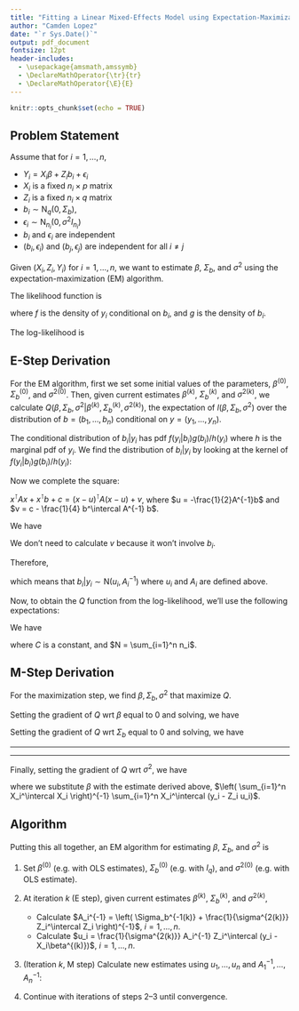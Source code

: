 ```yaml
---
title: "Fitting a Linear Mixed-Effects Model using Expectation-Maximization"
author: "Camden Lopez"
date: "`r Sys.Date()`"
output: pdf_document
fontsize: 12pt
header-includes:
  - \usepackage{amsmath,amssymb}
  - \DeclareMathOperator{\tr}{tr}
  - \DeclareMathOperator{\E}{E}
---
```


```r
knitr::opts_chunk$set(echo = TRUE)
```

## Problem Statement

Assume that for $i = 1, \dots, n$,

* $Y_i = X_i \beta + Z_i b_i + \epsilon_i$
* $X_i$ is a fixed $n_i \times p$ matrix
* $Z_i$ is a fixed $n_i \times q$ matrix
* $b_i \sim \text{N}_q(0, \Sigma_b)$,
* $\epsilon_i \sim \text{N}_{n_i}(0, \sigma^2 I_{n_i})$
* $b_i$ and $\epsilon_i$ are independent
* $(b_i, \epsilon_i)$ and $(b_j, \epsilon_j)$ are independent for all $i \ne j$

Given $(X_i, Z_i, Y_i)$ for $i=1,\dots,n$, we want to estimate $\beta$, $\Sigma_b$, and $\sigma^2$ using the expectation-maximization (EM) algorithm.

The likelihood function is

\begin{equation*}
L(\beta, \Sigma_b, \sigma^2) = \prod_{i=1}^n f(y_i|b_i,\beta,\sigma^2) g(b_i|\Sigma_b)
\end{equation*}

where $f$ is the density of $y_i$ conditional on $b_i$, and $g$ is the density of $b_i$.

\begin{align*}
f(y_i|b_i,\beta,\sigma^2) &= (2\pi)^{-n_i/2} (\sigma^2)^{-n_i/2} \exp\left[ -\frac{1}{2\sigma^2} (y_i - X_i \beta - Z_i b_i)^\intercal (y_i - X_i \beta - Z_i b_i) \right] \\
g(b_i|\Sigma_b) &=
(2\pi)^{-q/2} |\Sigma_b|^{-1/2} \exp\left[ -\frac{1}{2} b_i^\intercal \Sigma_b^{-1} b_i \right]
\end{align*}

The log-likelihood is

\begin{align*}
l(\beta, \Sigma_b, \sigma^2) &= \sum_{i=1}^n \left[ \log f(y_i|b_i,\beta,\sigma^2) + \log g(b_i|\Sigma_b) \right] \\
&= \sum_{i=1}^n [ -\frac{n_i}{2}\log(2\pi) - \frac{n_i}{2} \log(\sigma^2) - \frac{1}{2\sigma^2} (y_i - X_i \beta - Z_i b_i)^\intercal (y_i - X_i \beta - Z_i b_i) \\
&\ \ \ \ \ \ -\frac{q}{2}\log(2\pi) - \frac{1}{2}\log |\Sigma_b| - \frac{1}{2} b_i^\intercal \Sigma_b^{-1} b_i ]
\end{align*}

## E-Step Derivation

For the EM algorithm, first we set some initial values of the parameters, $\beta^{(0)}$, $\Sigma_b^{(0)}$, and $\sigma^{2(0)}$. Then, given current estimates $\beta^{(k)}$, $\Sigma_b^{(k)}$, and $\sigma^{2(k)}$, we calculate $Q(\beta, \Sigma_b, \sigma^2 | \beta^{(k)}, \Sigma_b^{(k)}, \sigma^{2(k)})$, the expectation of $l(\beta, \Sigma_b, \sigma^2)$ over the distribution of $b = (b_1, \dots, b_n)$ conditional on $y = (y_1, \dots, y_n)$.

The conditional distribution of $b_i|y_i$ has pdf $f(y_i|b_i) g(b_i) / h(y_i)$ where $h$ is the marginal pdf of $y_i$. We find the distribution of $b_i|y_i$ by looking at the kernel of $f(y_i|b_i) g(b_i) / h(y_i)$:

\begin{align*}
\frac{f(y_i|b_i) g(b_i)}{h(y_i)} &\propto \exp \left\{ -\frac{1}{2\sigma^2} (y_i - X_i \beta - Z_i b_i)^\intercal (y_i - X_i \beta - Z_i b_i) - \frac{1}{2} b_i^\intercal \Sigma_b^{-1} b_i \right\} \\
& \text{ (letting } r_i = y_i - X_i\beta \text{)} \\
&= \exp \left\{ -\frac{1}{2} \left[ \frac{1}{\sigma^2}r_i^\intercal r_i - \frac{2}{\sigma^2} b_i^\intercal Z_i^\intercal r_i + \frac{1}{\sigma^2} b_i^\intercal Z_i^\intercal Z_i b_i + b_i^\intercal \Sigma_b^{-1} b_i \right] \right\} \\
&= \exp \left\{ -\frac{1}{2} \left[ b_i^\intercal \left(\Sigma_b^{-1} + \frac{1}{\sigma^2} Z_i^\intercal Z_i\right) b_i - \frac{2}{\sigma^2} b_i^\intercal Z_i^\intercal r_i + \frac{1}{\sigma^2}r_i^\intercal r_i \right] \right\}
\end{align*}

Now we complete the square:

$x^\intercal A x + x^\intercal b + c = (x - u)^\intercal A (x - u) + v$, where $u = -\frac{1}{2}A^{-1}b$ and $v = c - \frac{1}{4} b^\intercal A^{-1} b$.

We have

\begin{align*}
A &= \Sigma_b^{-1} + \frac{1}{\sigma^2} Z_i^\intercal Z_i \\
b &= -\frac{2}{\sigma^2} Z_i^\intercal r_i \\
\Rightarrow u &= -\frac{1}{2} \left( \Sigma_b^{-1} + \frac{1}{\sigma^2} Z_i^\intercal Z_i \right)^{-1} \left( -\frac{2}{\sigma^2} Z_i^\intercal r_i \right) \\
&= \frac{1}{\sigma^2} \left( \Sigma_b^{-1} + \frac{1}{\sigma^2} Z_i^\intercal Z_i \right)^{-1} Z_i^\intercal r_i
\end{align*}

We don't need to calculate $v$ because it won't involve $b_i$.

Therefore,

\begin{align*}
\frac{f(y_i|b_i) g(b_i)}{h(y_i)} &\propto \exp \left\{ -\frac{1}{2} [b_i - u_i]^\intercal A_i [b_i - u_i] \right\}
\end{align*}

which means that $b_i|y_i \sim \text{N}(u_i, A_i^{-1})$ where $u_i$ and $A_i$ are defined above.

Now, to obtain the $Q$ function from the log-likelihood, we'll use the following expectations:

\begin{align*}
\E_{b_i|y_i} b_i^\intercal Z_i^\intercal r_i &= u_i^\intercal Z_i^\intercal r_i \\
\E_{b_i|y_i} b_i^\intercal Z_i^\intercal Z_i b_i &= \tr(Z_i^\intercal Z_i A_i^{-1}) + u_i^\intercal Z_i^\intercal Z_i u_i \\
&= \tr(Z_i A_i^{-1} Z_i^\intercal) + u_i^\intercal Z_i^\intercal Z_i u_i \\
\E_{b_i|y_i} b_i^\intercal \Sigma_b^{-1} b_i &= \tr(\Sigma_b^{-1} A_i^{-1}) + u_i^\intercal \Sigma_b^{-1} u_i
\end{align*}

We have

\begin{align*}
& Q(\beta,\Sigma_b,\sigma^2|\beta^{(k)},\Sigma_b^{(k)},\sigma^{2(k)}) \\
&= \sum_{i=1}^n [ -\frac{n_i}{2}\log(2\pi) - \frac{n_i}{2} \log(\sigma^2) - \frac{1}{2\sigma^2} r_i^\intercal r_i + \frac{1}{\sigma^2} u_i^\intercal Z_i^\intercal r_i \\
&\ \ \ \ \ \ -\frac{1}{2\sigma^2} \tr(Z_i A_i^{-1} Z_i^\intercal) - \frac{1}{2\sigma^2} u_i^\intercal Z_i^\intercal Z_i u_i \\
&\ \ \ \ \ \ -\frac{q}{2}\log(2\pi) - \frac{1}{2}\log |\Sigma_b| \\
&\ \ \ \ \ \ - \frac{1}{2} \tr(\Sigma_b^{-1} A_i^{-1}) - \frac{1}{2} u_i^\intercal \Sigma_b^{-1} u_i ] \\
&= C - \frac{N}{2}\log(\sigma^2) - \frac{n}{2} \log |\Sigma_b| \\
&\ \ \ \ \ \ -\frac{1}{2\sigma^2} \sum_{i=1}^n r_i^\intercal r_i + \frac{1}{\sigma^2} \sum_{i=1}^n u_i^\intercal Z_i^\intercal r_i - \frac{1}{2\sigma^2} \sum_{i=1}^n u_i^\intercal Z_i^\intercal Z_i u_i \\
&\ \ \ \ \ \ -\frac{1}{2\sigma^2} \sum_{i=1}^n \tr(Z_i A_i^{-1} Z_i^\intercal) \\
&\ \ \ \ \ \ - \frac{1}{2} \sum_{i=1}^n \tr(\Sigma_b^{-1}A_i^{-1}) - \frac{1}{2} \sum_{i=1}^n u_i^\intercal \Sigma_b^{-1} u_i 
\end{align*}

where $C$ is a constant, and $N = \sum_{i=1}^n n_i$.

## M-Step Derivation

For the maximization step, we find $\beta,\Sigma_b,\sigma^2$ that maximize $Q$.

Setting the gradient of $Q$ wrt $\beta$ equal to 0 and solving, we have

\begin{align*}
\nabla_\beta Q &= 0 \\
\Rightarrow 0 &= \frac{1}{\sigma^2} \sum_{i=1}^n X_i^\intercal (y_i - X_i\beta) - \frac{1}{\sigma^2} \sum_{i=1}^n X_i^\intercal Z_i u_i \\
\Rightarrow 0 &= \sum_{i=1}^n X_i^\intercal y_i - \sum_{i=1}^n (X_i^\intercal X_i)\beta - \sum_{i=1}^n X_i^\intercal Z_i u_i \\
\Rightarrow \beta &= \left( \sum_{i=1}^n X_i^\intercal X_i \right)^{-1} \sum_{i=1}^n X_i^\intercal (y_i - Z_i u_i) \\
&= \text{OLS estimate after subtracting predicted random effects from }y_i
\end{align*}

Setting the gradient of $Q$ wrt $\Sigma_b$  equal to 0 and solving, we have

***

\begin{footnotesize}
\emph{Reference for derivative-wrt-matrix identities:}

https://www.ics.uci.edu/~welling/teaching/KernelsICS273B/MatrixCookBook.pdf
\end{footnotesize}

***

\begin{align*}
\nabla_{\Sigma_b} Q &= 0 \\
\Rightarrow 0 &= -\frac{n}{2}\Sigma_b^{-1} + \frac{1}{2} \sum_{i=1}^n (\Sigma_b^{-1} A_i^{-1} \Sigma_b^{-1}) + \frac{1}{2}\sum_{i=1}^n (\Sigma_b^{-1} u_i u_i^\intercal \Sigma_b^{-1}) \\
\Rightarrow n \Sigma_b \Sigma_b^{-1} \Sigma_b &= \sum_{i=1}^n \Sigma_b \Sigma_b^{-1} u_i u_i^\intercal \Sigma_b^{-1} \Sigma_b + \sum_{i=1}^n \Sigma_b \Sigma_b^{-1} A_i^{-1} \Sigma_b^{-1} \Sigma_b \\
\Rightarrow \Sigma_b &= \frac{1}{n} \sum_{i=1}^n u_i u_i^\intercal + \frac{1}{n} \sum_{i=1}^n A_i^{-1} \\
&= \text{Covariance of conditional means of }b_i + \text{Mean of conditional covariances of }b_i
\end{align*}

Finally, setting the gradient of $Q$ wrt $\sigma^2$, we have

\begin{align*}
\nabla_{\sigma^2} Q &= 0 \\
\Rightarrow 0 &= -\frac{N}{2\sigma^2} + \frac{1}{2(\sigma^2)^2} \sum_{i=1}^n r_i^\intercal r_i - \frac{1}{2(\sigma^2)^2} 2\sum_{i=1}^n r_i^\intercal Z_i u_i + \frac{1}{2(\sigma^2)^2} \sum_{i=1}^n u_i^\intercal Z_i^\intercal Z_i u_i \\
&\ \ \ \ \ \ + \frac{1}{2(\sigma^2)^2} \sum_{i=1}^n \tr(Z_i A_i^{-1} Z_i^\intercal) \\
\Rightarrow N\sigma^2 &= \sum_{i=1}^n (r_i - Z_i u_i)^\intercal (r_i - Z_i u_i) + \sum_{i=1}^n \tr(Z_i A_i^{-1} Z_i^\intercal) \\
\Rightarrow \sigma^2 &= \frac{1}{N} \sum_{i=1}^n (y_i - X_i\beta - Z_i u_i)^\intercal (y_i - X_i\beta - Z_i u_i) + \frac{1}{N} \sum_{i=1}^n \tr(Z_i A_i^{-1} Z_i^\intercal) \\
&= \text{Variance from deviations of }y_i\text{ from conditional mean } \\
&\ \ \ \ \ \ + \text{Variance from random effects}
\end{align*}

where we substitute $\beta$ with the estimate derived above, $\left( \sum_{i=1}^n X_i^\intercal X_i \right)^{-1} \sum_{i=1}^n X_i^\intercal (y_i - Z_i u_i)$.

## Algorithm

Putting this all together, an EM algorithm for estimating $\beta$, $\Sigma_b$, and $\sigma^2$ is

1. Set $\beta^{(0)}$ (e.g. with OLS estimates), $\Sigma_b^{(0)}$ (e.g. with $I_q$), and $\sigma^{2(0)}$ (e.g. with OLS estimate).
2. At iteration $k$ (E step), given current estimates $\beta^{(k)}$, $\Sigma_b^{(k)}$, and $\sigma^{2(k)}$,

    * Calculate $A_i^{-1} = \left( \Sigma_b^{-1(k)} + \frac{1}{\sigma^{2(k)}} Z_i^\intercal Z_i \right)^{-1}$, $i=1,\dots,n$.
    * Calculate $u_i = \frac{1}{\sigma^{2(k)}} A_i^{-1} Z_i^\intercal (y_i - X_i\beta^{(k)})$, $i=1,\dots,n$.

3. (Iteration $k$, M step) Calculate new estimates using $u_1, \dots, u_n$ and $A_1^{-1}, \dots, A_n^{-1}$:

\begin{align*}
\beta^{(k+1)} &= \left( \sum_{i=1}^n X_i^\intercal X_i \right)^{-1} \sum_{i=1}^n X_i^\intercal (y_i - Z_i u_i) \\
\Sigma_b^{(k+1)} &= \frac{1}{n} \sum_{i=1}^n u_i u_i^\intercal + \frac{1}{n} \sum_{i=1}^n A_i^{-1} \\
\sigma^{2(k)} &= \frac{1}{N} \sum_{i=1}^n (y_i - X_i\beta^{(k+1)} - Z_i u_i)^\intercal (y_i - X_i\beta^{(k+1)} - Z_i u_i) + \frac{1}{N} \sum_{i=1}^n \tr(Z_i A_i^{-1} Z_i^\intercal)
\end{align*}

4. Continue with iterations of steps 2--3 until convergence.
